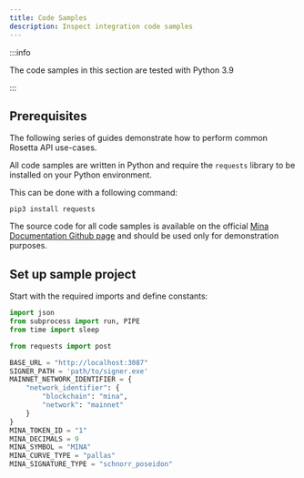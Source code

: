 ```yaml
---
title: Code Samples
description: Inspect integration code samples
---
```


:::info

The code samples in this section are tested with Python 3.9

:::

## Prerequisites

The following series of guides demonstrate how to perform common Rosetta API use-cases. 

All code samples are written in Python and require the `requests` library to be installed on your Python environment.

This can be done with a following command:

    pip3 install requests


The source code for all code samples is available on the official [Mina Documentation Github page](https://github.com/o1-labs/docs2/tree/main/examples/exchange-operators/rosetta_samples.py) and should be used only for demonstration purposes.

## Set up sample project

Start with the required imports and define constants:

```python
import json
from subprocess import run, PIPE
from time import sleep

from requests import post

BASE_URL = "http://localhost:3087"
SIGNER_PATH = 'path/to/signer.exe'
MAINNET_NETWORK_IDENTIFIER = {
    "network_identifier": {
        "blockchain": "mina",
        "network": "mainnet"
    }
}
MINA_TOKEN_ID = "1"
MINA_DECIMALS = 9
MINA_SYMBOL = "MINA"
MINA_CURVE_TYPE = "pallas"
MINA_SIGNATURE_TYPE = "schnorr_poseidon"
```
